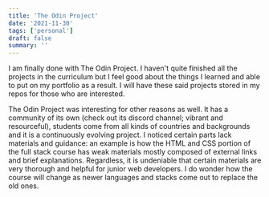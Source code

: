 ```yaml
---
title: 'The Odin Project'
date: '2021-11-30'
tags: ['personal']
draft: false
summary: ''
---
```


I am finally done with The Odin Project. I haven't quite finished all the projects in the curriculum but I feel good about the things I learned and able to put on my portfolio as a result. I will have these said projects stored in my repos for those who are interested. 

The Odin Project was interesting for other reasons as well. It has a community of its own (check out its discord channel; vibrant and resourceful), students come from all kinds of countries and backgrounds and it is a continuously evolving project. I noticed certain parts lack materials and guidance: an example is how the HTML and CSS portion of the full stack course has weak materials mostly composed of external links and brief explanations. Regardless, it is undeniable that certain materials are very thorough and helpful for junior web developers. I do wonder how the course will change as newer languages and stacks come out to replace the old ones.
